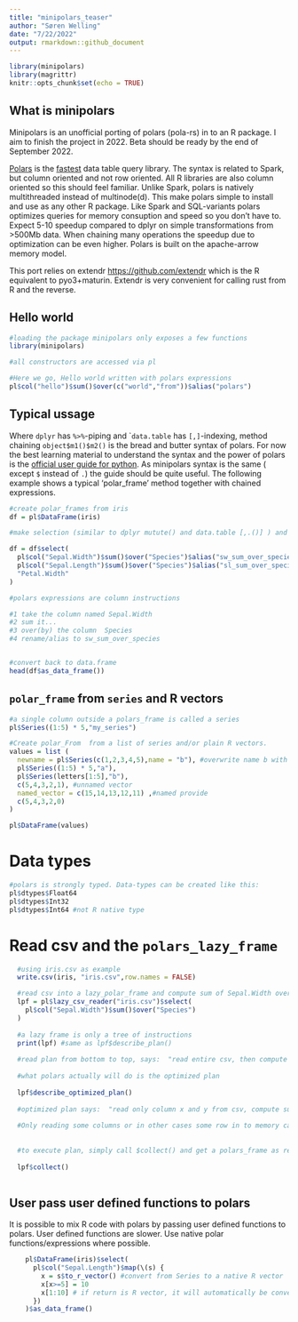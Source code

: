 ```yaml
---
title: "minipolars_teaser"
author: "Søren Welling"
date: "7/22/2022"
output: rmarkdown::github_document
---
```


```r
library(minipolars)
library(magrittr)
knitr::opts_chunk$set(echo = TRUE)
```

## What is minipolars

Minipolars is an unofficial porting of polars (pola-rs) in to an R package. I aim to finish the project in 2022. Beta should be ready by the end of September 2022.

[Polars](<http://pola.rs>) is the [fastest](https://h2oai.github.io/db-benchmark/) data table query library.  The syntax is related to Spark, but column oriented and not row oriented. All R libraries are also column oriented so this should feel familiar. Unlike Spark, polars is natively multithreaded instead of multinode(d). This make polars simple to install and use as any other R package. Like Spark and SQL-variants polars optimizes queries for memory consuption and speed so you don't have to. Expect 5-10 speedup compared to dplyr on simple transformations from >500Mb data. When chaining many operations the speedup due to optimization can be even higher. Polars is built on the apache-arrow memory model.

This port relies on extendr <https://github.com/extendr> which is the R equivalent to pyo3+maturin. Extendr is very convenient for calling rust from R and the reverse.


## Hello world
```r
#loading the package minipolars only exposes a few functions 
library(minipolars)

#all constructors are accessed via pl

#Here we go, Hello world written with polars expressions
pl$col("hello")$sum()$over(c("world","from"))$alias("polars")

```

## Typical ussage

Where `dplyr` has `%>%`-piping and ``data.table` has `[,]`-indexing, method chaining `object$m1()$m2()` is the bread and butter syntax of polars. For now the best learning material to understand the syntax and the power of polars is the [official user guide for python]( https://pola-rs.github.io/polars-book/user-guide/). As minipolars syntax is the same ( except `$` instead of `.`) the guide should be quite useful. The following example shows a typical 'polar_frame' method together with chained expressions.
```r
#create polar_frames from iris
df = pl$DataFrame(iris)

#make selection (similar to dplyr mutute() and data.table [,.()] ) and use expressions or strings.

df = df$select(
  pl$col("Sepal.Width")$sum()$over("Species")$alias("sw_sum_over_species"),
  pl$col("Sepal.Length")$sum()$over("Species")$alias("sl_sum_over_species"),
  "Petal.Width"
)

#polars expressions are column instructions

#1 take the column named Sepal.Width
#2 sum it...
#3 over(by) the column  Species
#4 rename/alias to sw_sum_over_species


#convert back to data.frame
head(df$as_data_frame())


```


## `polar_frame` from `series` and R vectors
```r
#a single column outside a polars_frame is called a series
pl$Series((1:5) * 5,"my_series")

#Create polar_From  from a list of series and/or plain R vectors.
values = list (
  newname = pl$Series(c(1,2,3,4,5),name = "b"), #overwrite name b with 'newname'
  pl$Series((1:5) * 5,"a"),
  pl$Series(letters[1:5],"b"),
  c(5,4,3,2,1), #unnamed vector
  named_vector = c(15,14,13,12,11) ,#named provide
  c(5,4,3,2,0)
)

pl$DataFrame(values)
```


# Data types
```r
#polars is strongly typed. Data-types can be created like this:
pl$dtypes$Float64
pl$dtypes$Int32
pl$dtypes$Int64 #not R native type


```


# Read csv and the `polars_lazy_frame`
```r
  #using iris.csv as example
  write.csv(iris, "iris.csv",row.names = FALSE)

  #read csv into a lazy_polar_frame and compute sum of Sepal.Width over Species
  lpf = pl$lazy_csv_reader("iris.csv")$select(
    pl$col("Sepal.Width")$sum()$over("Species")
  )
  
  #a lazy frame is only a tree of instructions
  print(lpf) #same as lpf$describe_plan()
  
  #read plan from bottom to top, says:  "read entire csv, then compute sum x over y"
  
  #what polars actually will do is the optimized plan
  
  lpf$describe_optimized_plan()
  
  #optimized plan says:  "read only column x and y from csv, compute sum x over y"
  
  #Only reading some columns or in other cases some row in to memory can save speed downstream operations. This is called peojection. 
  
  
  #to execute plan, simply call $collect() and get a polars_frame as result
  
  lpf$collect()
  
```

## User pass user defined functions to polars
It is possible to mix R code with polars by passing user defined functions to polars. User defined functions are slower. Use native polar functions/expressions where possible.
```r
  
    pl$DataFrame(iris)$select(
      pl$col("Sepal.Length")$map(\(s) {
        x = s$to_r_vector() #convert from Series to a native R vector
        x[x>=5] = 10
        x[1:10] # if return is R vector, it will automatically be converted to Series again
      })
    )$as_data_frame()
    

```


